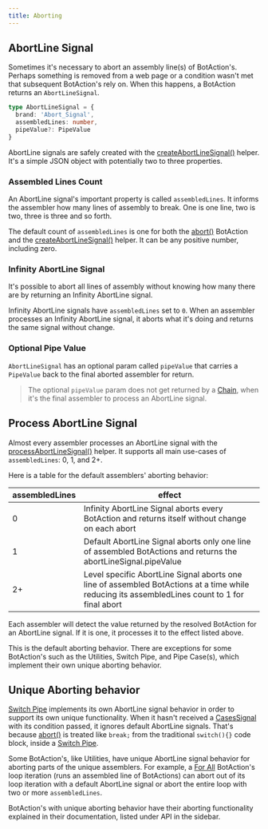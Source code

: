 ---
title: Aborting
---

## AbortLine Signal

Sometimes it's necessary to abort an assembly line(s) of BotAction's. Perhaps something is removed from a web page or a condition wasn't met that subsequent BotAction's rely on. When this happens, a BotAction returns an `AbortLineSignal`.

```typescript
type AbortLineSignal = {
  brand: 'Abort_Signal',
  assembledLines: number,
  pipeValue?: PipeValue
}
```

AbortLine signals are safely created with the [createAbortLineSignal()](/api/abort#createabortlinesignal) helper. It's a simple JSON object with potentially two to three properties.

### Assembled Lines Count

An AbortLine signal's important property is called `assembledLines`. It informs the assembler how many lines of assembly to break. One is one line, two is two, three is three and so forth.

The default count of `assembledLines` is one for both the [abort()](/api/abort#abort) BotAction and the [createAbortLineSignal()](/api/abort#createabortlinesignal) helper. It can be any positive number, including zero.

### Infinity AbortLine Signal
It's possible to abort all lines of assembly without knowing how many there are by returning an Infinity AbortLine signal.

Infinity AbortLine signals have `assembledLines` set to `0`. When an assembler processes an Infinity AbortLine signal, it aborts what it's doing and returns the same signal without change.

### Optional Pipe Value
`AbortLineSignal` has an optional param called `pipeValue` that carries a `PipeValue` back to the final aborted assembler for return.

> The optional `pipeValue` param does not get returned by a [Chain](/api/assembly-lines#chain), when it's the final assembler to process an AbortLine signal.

## Process AbortLine Signal

Almost every assembler processes an AbortLine signal with the [processAbortLineSignal()](/api/abort#processabortlinesignal) helper. It supports all main use-cases of `assembledLines`: 0, 1, and 2+.

Here is a table for the default assemblers' aborting behavior:

| assembledLines | effect   |
|    -   |         -       |
| 0 | Infinity AbortLine Signal aborts every BotAction and returns itself without change on each abort |
| 1 | Default AbortLine Signal aborts only one line of assembled BotActions and returns the abortLineSignal.pipeValue |
| 2+ | Level specific AbortLine Signal aborts one line of assembled BotActions at a time while reducing its assembledLines count to 1 for final abort  |

Each assembler will detect the value returned by the resolved BotAction for an AbortLine signal. If it is one, it processes it to the effect listed above.

This is the default aborting behavior. There are exceptions for some BotAction's such as the Utilities, Switch Pipe, and Pipe Case(s), which implement their own unique aborting behavior.

## Unique Aborting behavior
[Switch Pipe](/api/assembly-lines#switch-pipe) implements its own AbortLine signal behavior in order to support its own unique functionality. When it hasn't received a [CasesSignal](/topic/conditionals/#cases-signal) with its condition passed, it ignores default AbortLine signals. That's because [abort()](/api/abort#abort) is treated like `break;` from the traditional `switch(){}` code block, inside a [Switch Pipe](/api/assembly-lines#switch-pipe).

Some BotAction's, like Utilities, have unique AbortLine signal behavior for aborting parts of the unique assemblers. For example, a [For All](/api/utilities#for-all) BotAction's loop iteration (runs an assembled line of BotActions) can abort out of its loop iteration with a default AbortLine signal or abort the entire loop with two or more `assembledLines`.

BotAction's with unique aborting behavior have their aborting functionality explained in their documentation, listed under API in the sidebar.